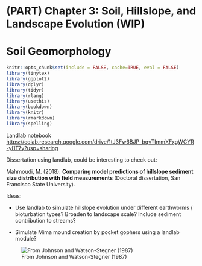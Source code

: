 # (PART) Chapter 3: Soil, Hillslope, and Landscape Evolution (WIP) {.unnumbered}

# Soil Geomorphology

```r
knitr::opts_chunk$set(include = FALSE, cache=TRUE, eval = FALSE)
library(tinytex)
library(ggplot2)
library(dplyr)
library(tidyr)
library(rlang)
library(usethis)
library(bookdown)
library(knitr)
library(rmarkdown)
library(spelling)
```

Landlab notebook <https://colab.research.google.com/drive/1tJ3Fw6BJP_bqvTImmXFxgWCYR-yI1T7y?usp=sharing>

Dissertation using landlab, could be interesting to check out:

Mahmoudi, M. (2018). **Comparing model predictions of hillslope sediment size distribution with field measurements** (Doctoral dissertation, San Francisco State University).

Ideas:

-   Use landlab to simulate hillslope evolution under different earthworms / bioturbation types? Broaden to landscape scale? Include sediment contribution to streams?

-   Simulate Mima mound creation by pocket gophers using a landlab module?

![From Johnson and Watson-Stegner (1987)](images/clipboard-152616148.png)
